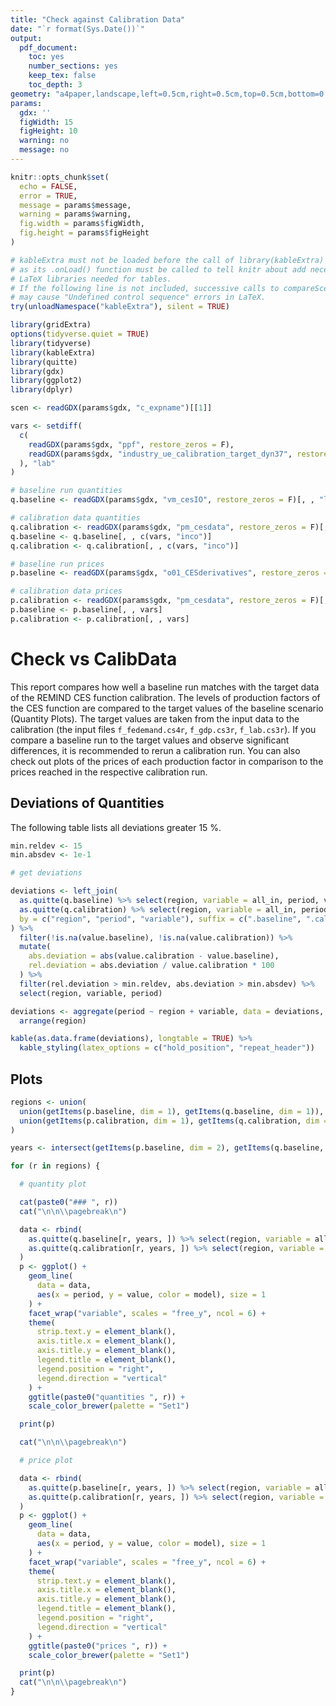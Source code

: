 ```yaml
---
title: "Check against Calibration Data"
date: "`r format(Sys.Date())`"
output:
  pdf_document:
    toc: yes
    number_sections: yes
    keep_tex: false
    toc_depth: 3
geometry: "a4paper,landscape,left=0.5cm,right=0.5cm,top=0.5cm,bottom=0.5cm,footnotesep=0.0cm,footskip=0.1cm"
params:
  gdx: ''
  figWidth: 15 
  figHeight: 10
  warning: no
  message: no
---
```


```r
knitr::opts_chunk$set(
  echo = FALSE,
  error = TRUE,
  message = params$message,
  warning = params$warning,
  fig.width = params$figWidth,
  fig.height = params$figHeight
)
```



```r
# kableExtra must not be loaded before the call of library(kableExtra) below,
# as its .onLoad() function must be called to tell knitr about add necessary
# LaTeX libraries needed for tables.
# If the following line is not included, successive calls to compareScenarios2()
# may cause "Undefined control sequence" errors in LaTeX.
try(unloadNamespace("kableExtra"), silent = TRUE)

library(gridExtra)
options(tidyverse.quiet = TRUE)
library(tidyverse)
library(kableExtra)
library(quitte)
library(gdx)
library(ggplot2)
library(dplyr)
```


```r

scen <- readGDX(params$gdx, "c_expname")[[1]]

vars <- setdiff(
  c(
    readGDX(params$gdx, "ppf", restore_zeros = F),
    readGDX(params$gdx, "industry_ue_calibration_target_dyn37", restore_zeros = F)
  ), "lab"
)

# baseline run quantities
q.baseline <- readGDX(params$gdx, "vm_cesIO", restore_zeros = F)[, , "l"] %>% dimReduce()

# calibration data quantities
q.calibration <- readGDX(params$gdx, "pm_cesdata", restore_zeros = F)[, , "quantity"] %>% dimReduce()
q.baseline <- q.baseline[, , c(vars, "inco")]
q.calibration <- q.calibration[, , c(vars, "inco")]

# baseline run prices
p.baseline <- readGDX(params$gdx, "o01_CESderivatives", restore_zeros = F)[, , "inco"] %>% dimReduce()

# calibration data prices
p.calibration <- readGDX(params$gdx, "pm_cesdata", restore_zeros = F)[, , "price"] %>% dimReduce()
p.baseline <- p.baseline[, , vars]
p.calibration <- p.calibration[, , vars]
```

# Check vs CalibData

This report compares how well a baseline run matches with the target data of the REMIND CES function calibration. The levels of production factors of the CES function are compared to the target values of the baseline scenario (Quantity Plots). The target values are taken from the input data to the calibration (the input files `f_fedemand.cs4r`, `f_gdp.cs3r`, `f_lab.cs3r`). If you compare a baseline run to the target values and observe significant differences, it is recommended to rerun a calibration run. You can also check out plots of the prices of each production factor in comparison to the prices reached in the respective calibration run.

## Deviations of Quantities

The following table lists all deviations greater 15 %.

```r

min.reldev <- 15
min.absdev <- 1e-1

# get deviations

deviations <- left_join(
  as.quitte(q.baseline) %>% select(region, variable = all_in, period, value) %>% mutate(model = "Baseline"),
  as.quitte(q.calibration) %>% select(region, variable = all_in, period, value) %>% mutate(model = "Calibration"),
  by = c("region", "period", "variable"), suffix = c(".baseline", ".calibration")
) %>%
  filter(!is.na(value.baseline), !is.na(value.calibration)) %>%
  mutate(
    abs.deviation = abs(value.calibration - value.baseline),
    rel.deviation = abs.deviation / value.calibration * 100
  ) %>%
  filter(rel.deviation > min.reldev, abs.deviation > min.absdev) %>%
  select(region, variable, period)

deviations <- aggregate(period ~ region + variable, data = deviations, paste, collapse = ",") %>%
  arrange(region)

kable(as.data.frame(deviations), longtable = TRUE) %>%
  kable_styling(latex_options = c("hold_position", "repeat_header"))
```

## Plots

```r

regions <- union(
  union(getItems(p.baseline, dim = 1), getItems(q.baseline, dim = 1)),
  union(getItems(p.calibration, dim = 1), getItems(q.calibration, dim = 1))
)

years <- intersect(getItems(p.baseline, dim = 2), getItems(q.baseline, dim = 2))

for (r in regions) {

  # quantity plot

  cat(paste0("### ", r))
  cat("\n\n\\pagebreak\n")

  data <- rbind(
    as.quitte(q.baseline[r, years, ]) %>% select(region, variable = all_in, period, value) %>% mutate(model = scen),
    as.quitte(q.calibration[r, years, ]) %>% select(region, variable = all_in, period, value) %>% mutate(model = "Calib. Target")
  )
  p <- ggplot() +
    geom_line(
      data = data,
      aes(x = period, y = value, color = model), size = 1
    ) +
    facet_wrap("variable", scales = "free_y", ncol = 6) +
    theme(
      strip.text.y = element_blank(),
      axis.title.x = element_blank(),
      axis.title.y = element_blank(),
      legend.title = element_blank(),
      legend.position = "right",
      legend.direction = "vertical"
    ) +
    ggtitle(paste0("quantities ", r)) +
    scale_color_brewer(palette = "Set1")

  print(p)

  cat("\n\n\\pagebreak\n")

  # price plot

  data <- rbind(
    as.quitte(p.baseline[r, years, ]) %>% select(region, variable = all_in1, period, value) %>% mutate(model = scen),
    as.quitte(p.calibration[r, years, ]) %>% select(region, variable = all_in, period, value) %>% mutate(model = "Calib. Target")
  )
  p <- ggplot() +
    geom_line(
      data = data,
      aes(x = period, y = value, color = model), size = 1
    ) +
    facet_wrap("variable", scales = "free_y", ncol = 6) +
    theme(
      strip.text.y = element_blank(),
      axis.title.x = element_blank(),
      axis.title.y = element_blank(),
      legend.title = element_blank(),
      legend.position = "right",
      legend.direction = "vertical"
    ) +
    ggtitle(paste0("prices ", r)) +
    scale_color_brewer(palette = "Set1")

  print(p)
  cat("\n\n\\pagebreak\n")
}
```
